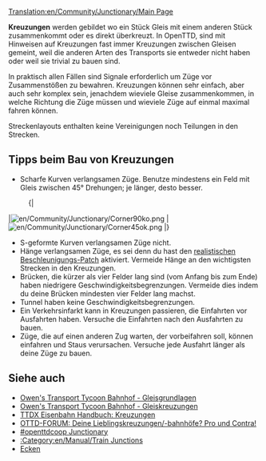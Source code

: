 [[Translation:en/Community/Junctionary/Main Page]]
{{de/Übersetzung|Junction|95}}
{{de/Community/Junctionary/Kreuzungsmenü}}

'''Kreuzungen''' werden gebildet wo ein Stück Gleis mit einem anderen Stück zusammenkommt oder es direkt überkreuzt. In OpenTTD, sind mit Hinweisen auf Kreuzungen fast immer Kreuzungen zwischen Gleisen gemeint, weil die anderen Arten des Transports sie entweder nicht haben oder weil sie trivial zu bauen sind.

In praktisch allen Fällen sind Signale erforderlich um Züge vor Zusammenstößen zu bewahren. Kreuzungen können sehr einfach, aber auch sehr komplex sein, jenachdem wieviele Gleise zusammenkommen, in welche Richtung die Züge müssen und wieviele Züge auf einmal maximal fahren können.

Streckenlayouts enthalten keine Vereinigungen noch Teilungen in den Strecken.

==Tipps beim Bau von Kreuzungen==

* Scharfe Kurven verlangsamen Züge. Benutze mindestens ein Feld mit Gleis zwischen 45&deg; Drehungen; je länger, desto besser.
:{|
|[[File:en/Community/Junctionary/Corner90ko.png]]
|[[File:en/Community/Junctionary/Corner45ok.png]]
|}
* S-geformte Kurven verlangsamen Züge nicht.
* Hänge verlangsamen Züge, es sei denn du hast den [[de/Realistische Beschleunigung|realistischen Beschleunigungs-Patch]] aktiviert. Vermeide Hänge an den wichtigsten Strecken in den Kreuzungen.
* Brücken, die kürzer als vier Felder lang sind (vom Anfang bis zum Ende) haben niedrigere Geschwindigkeitsbegrenzungen. Vermeide dies indem du deine Brücken mindesten vier Felder lang machst.
* Tunnel haben keine Geschwindigkeitsbegrenzungen.
* Ein Verkehrsinfarkt kann in Kreuzungen passieren, die Einfahrten vor Ausfahrten haben. Versuche die Einfahrten nach den Ausfahrten zu bauen.
* Züge, die auf einen anderen Zug warten, der vorbeifahren soll, können einfahren und Staus verursachen. Versuche jede Ausfahrt länger als deine Züge zu bauen.

==Siehe auch==
* [http://www.transporttycoon.net/rail Owen's Transport Tycoon Bahnhof - Gleisgrundlagen]
* [http://www.transporttycoon.net/junctions Owen's Transport Tycoon Bahnhof - Gleiskreuzungen]
* [http://uwe.s2000.ws/ttdx/network/junctions.php?lang=en TTDX Eisenbahn Handbuch: Kreuzungen]
* [http://www.tt-forums.net/viewtopic.php?p=251709#251709 OTTD-FORUM: Deine Lieblingskreuzungen/-bahnhöfe? Pro und Contra!]
* [http://wiki.openttdcoop.org/Junctionary #openttdcoop Junctionary]
* [[:Category:en/Manual/Train Junctions]]
* [[de/Ecken|Ecken]]